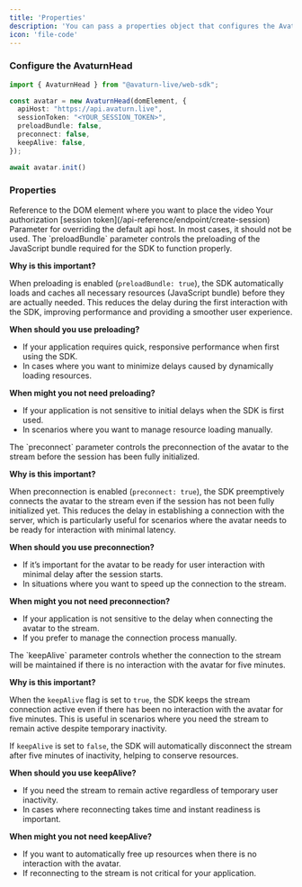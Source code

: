 ```yaml
---
title: 'Properties'
description: 'You can pass a properties object that configures the AvaturnHead object.'
icon: 'file-code'
---
```


### Configure the AvaturnHead

```typescript
import { AvaturnHead } from "@avaturn-live/web-sdk";

const avatar = new AvaturnHead(domElement, {
  apiHost: "https://api.avaturn.live",
  sessionToken: "<YOUR_SESSION_TOKEN>",
  preloadBundle: false,
  preconnect: false,
  keepAlive: false,
});

await avatar.init()
```

### Properties

<ParamField path="domElement" type="HTMLElement">
Reference to the DOM element where you want to place the video
</ParamField>

<ParamField path="sessionToken" type="string" required>
Your authorization [session token](/api-reference/endpoint/create-session)
</ParamField>

<ParamField path="apiHost" type="string" default="https://api.avaturn.live">
Parameter for overriding the default api host. In most cases, it should not be used.
</ParamField>

<ParamField path="preloadBundle" type="boolean" default="false">
The `preloadBundle` parameter controls the preloading of the JavaScript bundle required for the SDK to function properly.

**Why is this important?**

When preloading is enabled (`preloadBundle: true`), the SDK automatically loads and caches all necessary resources (JavaScript bundle) before they are actually needed. This reduces the delay during the first interaction with the SDK, improving performance and providing a smoother user experience.

**When should you use preloading?**
- If your application requires quick, responsive performance when first using the SDK.
- In cases where you want to minimize delays caused by dynamically loading resources.

**When might you not need preloading?**
- If your application is not sensitive to initial delays when the SDK is first used.
- In scenarios where you want to manage resource loading manually.
</ParamField>

<ParamField path="preconnect" type="boolean" default="false">
The `preconnect` parameter controls the preconnection of the avatar to the stream before the session has been fully initialized.

**Why is this important?**

When preconnection is enabled (`preconnect: true`), the SDK preemptively connects the avatar to the stream even if the session has not been fully initialized yet. This reduces the delay in establishing a connection with the server, which is particularly useful for scenarios where the avatar needs to be ready for interaction with minimal latency.

**When should you use preconnection?**
- If it’s important for the avatar to be ready for user interaction with minimal delay after the session starts.
- In situations where you want to speed up the connection to the stream.

**When might you not need preconnection?**
- If your application is not sensitive to the delay when connecting the avatar to the stream.
- If you prefer to manage the connection process manually.
</ParamField>

<ParamField path="keepAlive" type="boolean" default="false">
The `keepAlive` parameter controls whether the connection to the stream will be maintained if there is no interaction with the avatar for five minutes.

**Why is this important?**

When the `keepAlive` flag is set to `true`, the SDK keeps the stream connection active even if there has been no interaction with the avatar for five minutes. This is useful in scenarios where you need the stream to remain active despite temporary inactivity.

If `keepAlive` is set to `false`, the SDK will automatically disconnect the stream after five minutes of inactivity, helping to conserve resources.

**When should you use keepAlive?**
- If you need the stream to remain active regardless of temporary user inactivity.
- In cases where reconnecting takes time and instant readiness is important.

**When might you not need keepAlive?**
- If you want to automatically free up resources when there is no interaction with the avatar.
- If reconnecting to the stream is not critical for your application.
</ParamField>
